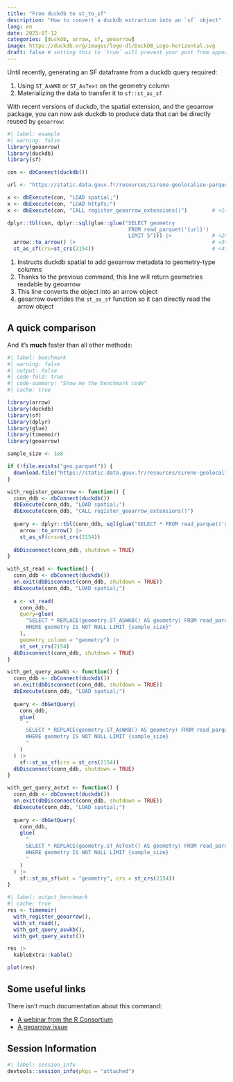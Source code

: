 ```yaml
---
title: "From duckdb to st_to_sf"
description: "How to convert a duckdb extraction into an `sf` object"
lang: en
date: 2025-07-12
categories: [duckdb, arrow, sf, geoarrow]
image: https://duckdb.org/images/logo-dl/DuckDB_Logo-horizontal.svg
draft: false # setting this to `true` will prevent your post from appearing on your listing page until you're ready!
---
```


Until recently, generating an SF dataframe from a duckdb query required:

1. Using `ST_AsWKB` or `ST_AsText` on the geometry column  
2. Materializing the data to transfer it to `sf::st_as_sf`

With recent versions of duckdb, the spatial extension, and the geoarrow package, you can now ask duckdb to produce data that can be directly reused by `geoarrow`:

```r
#| label: example
#| warning: false
library(geoarrow)
library(duckdb)
library(sf)

con <- dbConnect(duckdb())

url <- "https://static.data.gouv.fr/resources/sirene-geolocalise-parquet/20240107-143656/sirene2024-geo.parquet"

x <- dbExecute(con, "LOAD spatial;")
x <- dbExecute(con, "LOAD httpfs;")
x <- dbExecute(con, "CALL register_geoarrow_extensions()")        # <1>

dplyr::tbl(con, dplyr::sql(glue::glue("SELECT geometry 
                                       FROM read_parquet('{url}')
                                       LIMIT 5"))) |>             # <2>
  arrow::to_arrow() |>                                            # <3>
  st_as_sf(crs=st_crs(2154))                                      # <4>
```

1. Instructs duckdb spatial to add geoarrow metadata to geometry-type columns  
2. Thanks to the previous command, this line will return geometries readable by geoarrow  
3. This line converts the object into an arrow object  
4. geoarrow overrides the `st_as_sf` function so it can directly read the arrow object  

## A quick comparison

And it’s **much** faster than all other methods:

```r
#| label: benchmark
#| warning: false
#| output: false
#| code-fold: true
#| code-summary: "Show me the benchmark code"
#| cache: true

library(arrow)
library(duckdb)
library(sf)
library(dplyr)
library(glue)
library(timemoir)
library(geoarrow)

sample_size <- 1e8

if (!file.exists("geo.parquet")) {
  download.file("https://static.data.gouv.fr/resources/sirene-geolocalise-parquet/20240107-143656/sirene2024-geo.parquet", "geo.parquet")
}

with_register_geoarrow <- function() {
  conn_ddb <- dbConnect(duckdb())
  dbExecute(conn_ddb, "LOAD spatial;")
  dbExecute(conn_ddb, "CALL register_geoarrow_extensions()")
  
  query <- dplyr::tbl(conn_ddb, sql(glue("SELECT * FROM read_parquet('geo.parquet') LIMIT {sample_size}"))) |>
    arrow::to_arrow() |>
    st_as_sf(crs=st_crs(2154))
  
  dbDisconnect(conn_ddb, shutdown = TRUE)
}

with_st_read <- function() {
  conn_ddb <- dbConnect(duckdb())
  on.exit(dbDisconnect(conn_ddb, shutdown = TRUE))
  dbExecute(conn_ddb, "LOAD spatial;")
  
  a <- st_read(
    conn_ddb, 
    query=glue(
      "SELECT * REPLACE(geometry.ST_ASWKB() AS geometry) FROM read_parquet('geo.parquet') 
      WHERE geometry IS NOT NULL LIMIT {sample_size}"
    ), 
    geometry_column = "geometry") |>
    st_set_crs(2154)
  dbDisconnect(conn_ddb, shutdown = TRUE)
}

with_get_query_aswkb <- function() {
  conn_ddb <- dbConnect(duckdb())
  on.exit(dbDisconnect(conn_ddb, shutdown = TRUE))
  dbExecute(conn_ddb, "LOAD spatial;")
  
  query <- dbGetQuery(
    conn_ddb, 
    glue(
      "
      SELECT * REPLACE(geometry.ST_AsWKB() AS geometry) FROM read_parquet('geo.parquet') 
      WHERE geometry IS NOT NULL LIMIT {sample_size}
      "
    )
  ) |>
    sf::st_as_sf(crs = st_crs(2154))
  dbDisconnect(conn_ddb, shutdown = TRUE)
}

with_get_query_astxt <- function() {
  conn_ddb <- dbConnect(duckdb())
  on.exit(dbDisconnect(conn_ddb, shutdown = TRUE))
  dbExecute(conn_ddb, "LOAD spatial;")
  
  query <- dbGetQuery(
    conn_ddb, 
    glue(
      "
      SELECT * REPLACE(geometry.ST_AsText() AS geometry) FROM read_parquet('geo.parquet')
      WHERE geometry IS NOT NULL LIMIT {sample_size}
      "
    )
  ) |>
    sf::st_as_sf(wkt = "geometry", crs = st_crs(2154))
}
```

```r
#| label: output_benchmark
#| cache: true
res <- timemoir(
  with_register_geoarrow(), 
  with_st_read(),
  with_get_query_aswkb(),
  with_get_query_astxt())

res |>
  kableExtra::kable()

plot(res)
```

## Some useful links

There isn’t much documentation about this command:

* [A webinar from the R Consortium](https://youtu.be/tjNEoIYr_ag?t=1641)  
* [A geoarrow issue](https://github.com/duckdb/duckdb-spatial/issues/589)

::: {.callout-note collapse=true}
## Session Information
```r
#| label: session_info
devtools::session_info(pkgs = "attached")
```
:::
